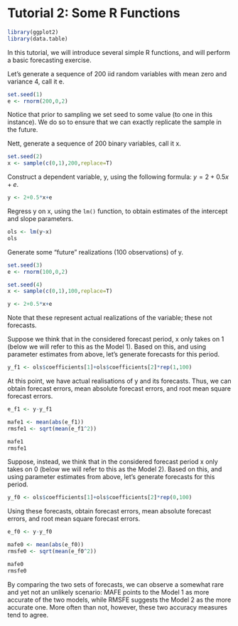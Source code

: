 # Tutorial 2: Some R Functions {-}

```r
library(ggplot2)
library(data.table)
```

In this tutorial, we will introduce several simple R functions, and will perform a basic forecasting exercise.

Let's generate a sequence of 200 iid random variables with mean zero and variance 4, call it e.

```r
set.seed(1)
e <- rnorm(200,0,2)
```

Notice that prior to sampling we set seed to some value (to one in this instance). We do so to ensure that we can exactly replicate the sample in the future.

Nett, generate a sequence of 200 binary variables, call it x.

```r
set.seed(2)
x <- sample(c(0,1),200,replace=T)
```

Construct a dependent variable, y, using the following formula: $y=2+0.5x+e$.

```r
y <- 2+0.5*x+e
```

Regress y on x, using the `lm()` function, to obtain estimates of the intercept and slope parameters. 

```r
ols <- lm(y~x)
ols
```

Generate some "future" realizations (100 observations) of y.

```r
set.seed(3)
e <- rnorm(100,0,2)

set.seed(4)
x <- sample(c(0,1),100,replace=T)

y <- 2+0.5*x+e

```

Note that these represent actual realizations of the variable; these not forecasts.

Suppose we think that in the considered forecast period, x only takes on 1 (below we will refer to this as the Model 1). Based on this, and using parameter estimates from above, let's generate forecasts for this period.

```r
y_f1 <- ols$coefficients[1]+ols$coefficients[2]*rep(1,100)
```

At this point, we have actual realisations of y and its forecasts. Thus, we can obtain forecast errors, mean absolute forecast errors, and root mean square forecast errors.

```r
e_f1 <- y-y_f1

mafe1 <- mean(abs(e_f1))
rmsfe1 <- sqrt(mean(e_f1^2))

mafe1
rmsfe1
```


Suppose, instead, we think that in the considered forecast period x only takes on 0 (below we will refer to this as the Model 2). Based on this, and using parameter estimates from above, let's generate forecasts for this period.

```r
y_f0 <- ols$coefficients[1]+ols$coefficients[2]*rep(0,100)
```

Using these forecasts, obtain forecast errors, mean absolute forecast errors, and root mean square forecast errors.

```r
e_f0 <- y-y_f0

mafe0 <- mean(abs(e_f0))
rmsfe0 <- sqrt(mean(e_f0^2))

mafe0
rmsfe0
```

By comparing the two sets of forecasts, we can observe a somewhat rare and yet not an unlikely scenario: MAFE points to the Model 1 as more accurate of the two models, while RMSFE suggests the Model 2 as the more accurate one. More often than not, however, these two accuracy measures tend to agree.